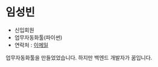 # 임성빈

- 신입회원
- 업무자동화툴(파이썬)
- 연락처 : [이메일](mailto:dusvlf59500@gmail.com)

업무자동화툴을 만들었었습니다. 하지만 백엔드 개발자가 꿈입니다.